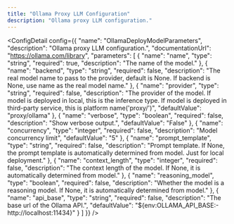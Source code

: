 ```yaml
---
title: "Ollama Proxy LLM Configuration"
description: "Ollama proxy LLM configuration."
---
```



<ConfigDetail config={{
  "name": "OllamaDeployModelParameters",
  "description": "Ollama proxy LLM configuration.",
  "documentationUrl": "https://ollama.com/library",
  "parameters": [
    {
      "name": "name",
      "type": "string",
      "required": true,
      "description": "The name of the model."
    },
    {
      "name": "backend",
      "type": "string",
      "required": false,
      "description": "The real model name to pass to the provider, default is None. If backend is None, use name as the real model name."
    },
    {
      "name": "provider",
      "type": "string",
      "required": false,
      "description": "The provider of the model. If model is deployed in local, this is the inference type. If model is deployed in third-party service, this is platform name('proxy/<platform>')",
      "defaultValue": "proxy/ollama"
    },
    {
      "name": "verbose",
      "type": "boolean",
      "required": false,
      "description": "Show verbose output.",
      "defaultValue": "False"
    },
    {
      "name": "concurrency",
      "type": "integer",
      "required": false,
      "description": "Model concurrency limit",
      "defaultValue": "5"
    },
    {
      "name": "prompt_template",
      "type": "string",
      "required": false,
      "description": "Prompt template. If None, the prompt template is automatically determined from model. Just for local deployment."
    },
    {
      "name": "context_length",
      "type": "integer",
      "required": false,
      "description": "The context length of the model. If None, it is automatically determined from model."
    },
    {
      "name": "reasoning_model",
      "type": "boolean",
      "required": false,
      "description": "Whether the model is a reasoning model. If None, it is automatically determined from model."
    },
    {
      "name": "api_base",
      "type": "string",
      "required": false,
      "description": "The base url of the Ollama API.",
      "defaultValue": "${env:OLLAMA_API_BASE:-http://localhost:11434}"
    }
  ]
}} />

